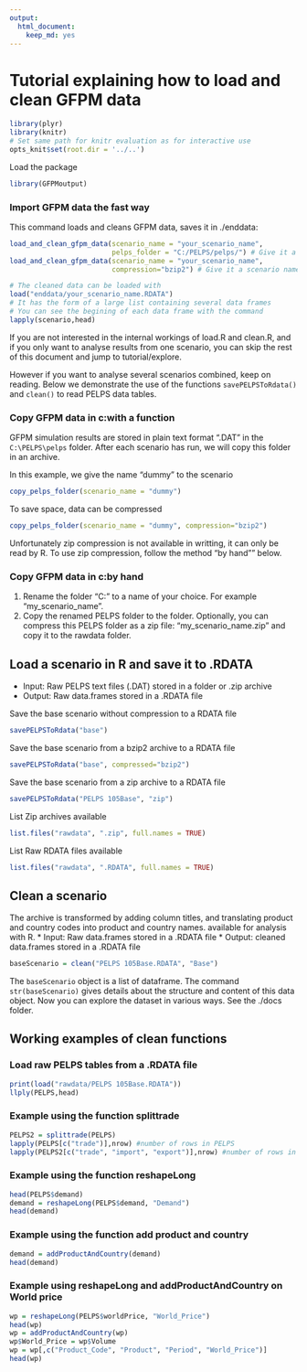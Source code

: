 ```yaml
---
output: 
  html_document: 
    keep_md: yes
---
```

Tutorial explaining how to load and clean GFPM data
===================================
```r
library(plyr)
library(knitr)
# Set same path for knitr evaluation as for interactive use
opts_knit$set(root.dir = '../..')
```

Load the package
```r
library(GFPMoutput)
```

### Import GFPM data the fast way
This command loads and cleans GFPM data, saves it in ./enddata:
```r
load_and_clean_gfpm_data(scenario_name = "your_scenario_name", 
                         pelps_folder = "C:/PELPS/pelps/") # Give it a scenario name of your choice
load_and_clean_gfpm_data(scenario_name = "your_scenario_name",
                         compression="bzip2") # Give it a scenario name of your choice

# The cleaned data can be loaded with 
load("enddata/your_scenario_name.RDATA")
# It has the form of a large list containing several data frames
# You can see the begining of each data frame with the command
lapply(scenario,head)
```
If you are not interested in the internal workings of load.R and clean.R, 
and if you only want to analyse results from one scenario,
you can skip the rest of this document and jump to tutorial/explore.

However if you want to analyse several scenarios combined, keep on reading.
Below we demonstrate the use of the functions `savePELPSToRdata()` and `clean()`
to read PELPS data tables.


### Copy GFPM data in c:\PELPS\pelps with a function
GFPM simulation results are stored in plain text
format ".DAT" in the `C:\PELPS\pelps` folder. 
After each scenario has run, we will copy this folder in an archive.

In this example, we give the name "dummy" to the scenario
```r
copy_pelps_folder(scenario_name = "dummy")
```

To save space, data can be compressed
```r
copy_pelps_folder(scenario_name = "dummy", compression="bzip2")
```

Unfortunately zip compression is not available in writting, it can only be read by R.
To use zip compression, follow the method "by hand"" below.

### Copy GFPM data in c:\PELPS\pelps by hand
 1. Rename the folder "C:\PELPS\PELPS" to a name of your choice.
 For example "my_scenario_name". 
 2. Copy the renamed PELPS folder to the \rawdata folder.
   Optionally, you can compress this PELPS folder as a zip file: "my_scenario_name.zip"
   and copy it to the rawdata folder.


Load a scenario in R and save it to .RDATA
-----------------------------------------
* Input: Raw PELPS text files (.DAT) stored in a folder or .zip archive
* Output: Raw data.frames stored in a .RDATA file 

Save the base scenario without compression to a RDATA file
```r
savePELPSToRdata("base")
```

Save the base scenario from a bzip2 archive to a RDATA file
```r
savePELPSToRdata("base", compressed="bzip2")
```


Save the base scenario from a zip archive to a RDATA file
```r
savePELPSToRdata("PELPS 105Base", "zip")
```

List Zip archives available
```r
list.files("rawdata", ".zip", full.names = TRUE) 
```


List Raw RDATA files available
```r
list.files("rawdata", ".RDATA", full.names = TRUE) 
```

Clean a scenario
----------------
The archive is transformed by adding column titles, 
and translating product and country codes into product and country names. 
available for analysis with R.
* Input: Raw data.frames stored in a .RDATA file
* Output: cleaned data.frames stored in a .RDATA file

```r
baseScenario = clean("PELPS 105Base.RDATA", "Base")
```
The `baseScenario` object is a list of dataframe. 
The command `str(baseScenario)` gives details about the structure and content of this data object. 
Now you can explore the dataset in various ways. See the ./docs folder.


Working examples of clean functions
-----------------------------------
### Load raw PELPS tables from a .RDATA file
```r
print(load("rawdata/PELPS 105Base.RDATA"))
llply(PELPS,head)
```

### Example using the function splittrade 
```r
PELPS2 = splittrade(PELPS)
lapply(PELPS[c("trade")],nrow) #number of rows in PELPS
lapply(PELPS2[c("trade", "import", "export")],nrow) #number of rows in PELPS2
```

### Example using the function reshapeLong
```r
head(PELPS$demand)
demand = reshapeLong(PELPS$demand, "Demand")
head(demand)
```

### Example using the function add product and country
```r
demand = addProductAndCountry(demand)
head(demand)
```

### Example using reshapeLong and addProductAndCountry on World price
```r
wp = reshapeLong(PELPS$worldPrice, "World_Price")
head(wp)
wp = addProductAndCountry(wp)
wp$World_Price = wp$Volume
wp = wp[,c("Product_Code", "Product", "Period", "World_Price")]
head(wp)
```
